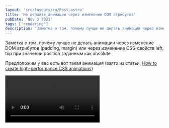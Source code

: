 ```yaml
---
layout: 'src/layouts/ru/Post.astro'
title: 'Не делайте анимации через изменение DOM атрибутов'
pubDate: 'Nov 3 2021'
tags: ['rendering']
description: 'Заметка о том, почему лучше не делать анимации через изменение DOM атрибутов (padding, margin) или через изменение CSS-свойств left, top при значении position заданным как absolute'
---
```



Заметка о том, почему лучше не делать анимации через изменение DOM атрибутов (padding, margin) или через изменение CSS-свойств left, top при значении position заданным как absolute

Предположим у вас есть вот такая анимация (взято из статьи, [How to create high-performance CSS animations](https://web.dev/animations-guide/))

<Video src="/assets/posts/2021/better-animations/animation.mp4" controls />

Есть два способа как можно реализовать анимацию. Первый способ через изменение свойств `top` и `left`

```css
.box {
	position: absolute;
	top: 10px;
	left: 10px;
	animation: move 3s ease infinite;
}

@keyframes move {
	50% {
		top: calc(90vh - 160px);
		left: calc(90vw - 200px);
	}
}
```

Второй через изменение свойства `transform: translate`

```css
.box {
	position: absolute;
	top: 10px;
	left: 10px;
	animation: move 3s ease infinite;
}

@keyframes move {
	50% {
		transform: translate(calc(90vw - 200px), calc(90vh - 160px));
	}
}
```

Многие опытные разработчики скажут вам, что делайте анимацию через изменение свойства `transform: translate`. Но почему способ через `transform` работает лучше? Давайте разберемся!

Ответ на этот вопрос вращается вокруг сокращения paint операций, благодарю выносу в отдельный слой, и вокруг сокращения задач связанных с рендерингом.

#### Вынос в отдельный слой

Существует [список триггеров](https://www.chromium.org/developers/design-documents/gpu-accelerated-compositing-in-chrome/), благодаря которым элементы выносятся в отдельные слои

Если использовать анимацию через изменение `left/top`, то вам необходимо перерисовывать всю область на экране. На основном слое будет находится и фон и квадрат, и придется соверщать больше работы связанной с редерингом (тайлинг, растеризация и тп)

<Img src="/assets/posts/2021/better-animations/layers-top-left.jpg" />

В случае анимации через `transform: translate` - происходит вынос квадрата в отдельный слой, как следствие нужно меньше работы совершить на отрисовку

<Img src="/assets/posts/2021/better-animations/layers-transform.jpg" />

#### Про сокращение paint операций

В случае с `top/left` запускает создание задач связанных с `rendering pipeline`, причем для каждого кадра, то есть это задачи recalculate style, layout, update layer tree, paint, composite layers

<Img src="/assets/posts/2021/better-animations/devtools-top-left.jpg" />

Когда-то разработчики из компании Google сделали [csstriggers.com](https://csstriggers.com/), чтобы понять что создает новые задачи в main thread

<Img
	src="/assets/posts/2021/better-animations/css-triggers.jpg"
	style="max-width: 600px; width: 100%;"
/>

Если посмотреть на задачи создаваемые с помощью `transform: translate`, то main thread практически пустой, по крайней мере вышеупомянутых задач нет. Нет задач — нет новых paint операций

<Img src="/assets/posts/2021/better-animations/devtools-transform.jpg" />

#### С точки зрения процессов и потоков

Уменьшение задач в main thread это конечно хорошо, но есть еще одна замечательная иллюстрация, взглянув на которую у вас пропадут вопросы, которые вы возможно начали мне писать. Давайте посмотрим на все с точки зрения процессов и потоков!

Если на странице изменится DOM, то мы породим цепочку задач, между 3 процессами участвующими в отрисовке:

<Img
	src="/assets/posts/2021/better-animations/pipeline-top-left.jpg"
	style="max-width: 600px; width: 100%;"
/>

В случае с анимацией через `transform: translate` цепочка сократится задач и участвующих в ней потоков сократится:

<Img
	src="/assets/posts/2021/better-animations/pipeline-transform.jpg"
	style="max-width: 600px; width: 100%;"
/>

**Сопроводительные материалы**  
— [How to create high-performance CSS animations](https://web.dev/animations-guide/)  
— [GPU Accelerated Compositing in Chrome](https://www.chromium.org/developers/design-documents/gpu-accelerated-compositing-in-chrome/)  
— [Overview of the RenderingNG architecture](https://developer.chrome.com/articles/renderingng-architecture/)
